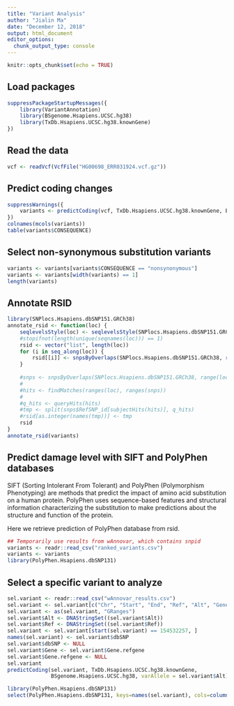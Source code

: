 ```yaml
---
title: "Variant Analysis"
author: "Jialin Ma"
date: "December 12, 2018"
output: html_document
editor_options: 
  chunk_output_type: console
---
```


```r
knitr::opts_chunk$set(echo = TRUE)
```

## Load packages

```r
suppressPackageStartupMessages({
    library(VariantAnnotation)
    library(BSgenome.Hsapiens.UCSC.hg38)
    library(TxDb.Hsapiens.UCSC.hg38.knownGene)
})
```

## Read the data

```r
vcf <- readVcf(VcfFile("HG00698_ERR031924.vcf.gz"))
```

## Predict coding changes

```r
suppressWarnings({
    variants <- predictCoding(vcf, TxDb.Hsapiens.UCSC.hg38.knownGene, BSgenome.Hsapiens.UCSC.hg38)
})
colnames(mcols(variants))
table(variants$CONSEQUENCE)
```

## Select non-synonymous substitution variants

```r
variants <- variants[variants$CONSEQUENCE == "nonsynonymous"]
variants <- variants[width(variants) == 1]
length(variants)
```

## Annotate RSID

```r
library(SNPlocs.Hsapiens.dbSNP151.GRCh38)
annotate_rsid <- function(loc) {
    seqlevelsStyle(loc) <- seqlevelsStyle(SNPlocs.Hsapiens.dbSNP151.GRCh38)[1]
    #stopifnot(length(unique(seqnames(loc))) == 1)
    rsid <- vector("list", length(loc))
    for (i in seq_along(loc)) {
        rsid[[i]] <- snpsByOverlaps(SNPlocs.Hsapiens.dbSNP151.GRCh38, range(loc[i]), type = "equal")
    }
    
    #snps <- snpsByOverlaps(SNPlocs.Hsapiens.dbSNP151.GRCh38, range(loc))
    #
    #hits <- findMatches(ranges(loc), ranges(snps))
    #
    #q_hits <- queryHits(hits)
    #tmp <- split(snps$RefSNP_id[subjectHits(hits)], q_hits)
    #rsid[as.integer(names(tmp))] <- tmp
    rsid
}
annotate_rsid(variants)
```

## Predict damage level with SIFT and PolyPhen databases

SIFT (Sorting Intolerant From Tolerant) and PolyPhen (Polymorphism Phenotyping)
are methods that predict the impact of amino acid substitution on a human protein.
PolyPhen uses sequence-based features and structural information characterizing
the substitution to make predictions about the structure and function of the protein.

Here we retrieve prediction of PolyPhen database from rsid.

```r
## Temporarily use results from wAnnovar, which contains snpid
variants <- readr::read_csv("ranked_variants.csv")
variants <- variants
library(PolyPhen.Hsapiens.dbSNP131)
```

## Select a specific variant to analyze

```r
sel.variant <- readr::read_csv("wAnnovar_results.csv")
sel.variant <- sel.variant[c("Chr", "Start", "End", "Ref", "Alt", "Gene.refgene", "dbSNP")]
sel.variant <- as(sel.variant, "GRanges")
sel.variant$Alt <- DNAStringSet((sel.variant$Alt))
sel.variant$Ref <- DNAStringSet((sel.variant$Ref))
sel.variant <- sel.variant[start(sel.variant) == 154532257, ]
names(sel.variant) <- sel.variant$dbSNP
sel.variant$dbSNP <- NULL
sel.variant$Gene <- sel.variant$Gene.refgene
sel.variant$Gene.refgene <- NULL
sel.variant
predictCoding(sel.variant, TxDb.Hsapiens.UCSC.hg38.knownGene,
              BSgenome.Hsapiens.UCSC.hg38, varAllele = sel.variant$Alt)
```


```r
library(PolyPhen.Hsapiens.dbSNP131)
select(PolyPhen.Hsapiens.dbSNP131, keys=names(sel.variant), cols=columns(PolyPhen.Hsapiens.dbSNP131))
```

